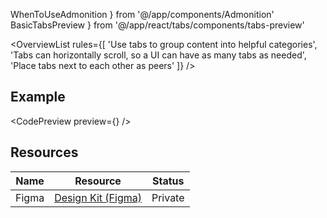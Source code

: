 ---
---

  WhenToUseAdmonition
} from '@/app/components/Admonition'
  BasicTabsPreview
} from '@/app/react/tabs/components/tabs-preview'

<OverviewList rules={[
  'Use tabs to group content into helpful categories',
  'Tabs can horizontally scroll, so a UI can have as many tabs as needed',
  'Place tabs next to each other as peers'
]} />

## Example

<CodePreview preview={<BasicTabsPreview />} />

## Resources

| Name     | Resource | Status                                               |
| -------- | -------- | ---------------------------------------------------- |
| Figma    | [Design Kit (Figma)](https://www.figma.com/design/ducwqOCxoxcWc3ReV3FYd8/Digital-University-Component-Library?m=auto&node-id=0-1)      |                         Private                      |